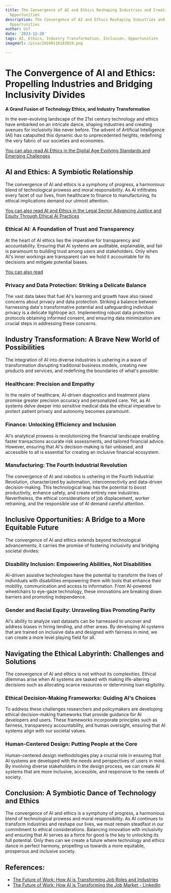 ```yaml
---
title: The Convergence of AI and Ethics Reshaping Industries and Creating Inclusive
  Opportunities
description: The Convergence of AI and Ethics Reshaping Industries and Creating Inclusive
  Opportunities
author: Usf
date: '2023-12-28'
tags: AI, Ethics, Industry Transformation, Inclusion, Opportunities
imageUrl: /pixa/20240116183029.png

---
```

# The Convergence of  AI  and Ethics: Propelling Industries and Bridging Inclusivity Divides

**A Grand Fusion of Technology Ethics, and Industry Transformation**

In the ever-evolving landscape of the 21st  century technology  and ethics have  embarked on an intricate dance, shaping  industries and creating avenues for  inclusivity like never before. The advent of  Artificial Intelligence (AI) has catapulted this dynamic duo to unprecedented heights, redefining the very fabric of our societies and economies.

[You can also read AI Ethics in the  Digital Age Evolving Standards  and  Emerging Challenges](AI%20Ethics%20in%20the%20Digital%20Age%20Evolving%20Standards%20and%20Emerging%20Challenges)


## AI and Ethics: A Symbiotic Relationship


The convergence of AI and ethics is a symphony of progress, a harmonious blend of technological prowess and moral responsibility. As AI infiltrates every facet of our lives, from healthcare to finance to manufacturing,  its ethical implications demand our utmost attention.

[You can also read  AI and  Ethics in  the  Legal Sector Advancing Justice and Equity Through Ethical AI Practices](AI%20and%20Ethics%20in%20the%20Legal%20Sector%20Advancing%20Justice%20and%20Equity%20Through%20Ethical%20AI%20Practices)


### Ethical  AI: A Foundation of Trust and Transparency

At the heart of AI ethics  lies the imperative  for transparency and accountability. Ensuring that AI systems are auditable, explainable, and fair is paramount to building trust among  users and stakeholders. Only when AI's inner workings are  transparent can we hold it accountable for its decisions and mitigate potential biases.

[You can also read ]()


### Privacy and  Data Protection: Striking a Delicate Balance

The vast data lakes that fuel AI's learning  and growth have  also raised concerns about privacy  and data protection. Striking a balance between harnessing data's transformative potential  and safeguarding individual privacy is  a delicate tightrope act. Implementing robust data protection protocols obtaining informed consent, and ensuring data minimization  are crucial steps in addressing these concerns.

## Industry Transformation: A Brave New World of Possibilities

The integration of AI  into  diverse industries is  ushering in a wave of transformation disrupting traditional business models, creating  new products  and  services, and redefining the boundaries of what's possible:

### Healthcare: Precision and Empathy

In the realm  of healthcare, AI-driven diagnostics and treatment plans promise greater precision accuracy and personalized care. Yet, as AI systems delve deeper into  sensitive medical data the ethical imperative to protect patient privacy and autonomy becomes paramount.

### Finance: Unlocking Efficiency and  Inclusion

AI's analytical prowess is revolutionizing the financial landscape enabling faster transactions  accurate risk assessments, and tailored  financial advice. However, ensuring that AI's decision-making is fair unbiased, and accessible to all is essential  for creating an inclusive financial ecosystem.

### Manufacturing: The Fourth Industrial Revolution

The convergence of AI and  robotics is ushering in the Fourth Industrial Revolution, characterized  by automation, interconnectivity and data-driven decision-making. This technological leap has the potential to boost productivity, enhance safety, and create entirely new industries. Nevertheless, the ethical considerations of job displacement, worker  retraining,  and the responsible use  of AI demand  careful attention.

##  Inclusive Opportunities: A Bridge to a More Equitable Future

The convergence of AI  and ethics extends  beyond technological advancements; it carries the promise of fostering inclusivity and bridging societal divides:

### Disability Inclusion: Empowering Abilities,  Not Disabilities

AI-driven assistive technologies have the potential to transform the lives  of individuals with disabilities empowering them with tools that enhance their mobility, communication  and access to information. From AI-powered wheelchairs to eye-gaze technology, these innovations are breaking down barriers and  promoting  independence.

### Gender and Racial Equity: Unraveling  Bias Promoting Parity

AI's ability to analyze vast datasets can be  harnessed to uncover and address biases in hiring lending, and other  areas. By developing  AI systems  that are trained on inclusive data and designed with fairness in mind, we can create a more level playing field for all.

## Navigating the Ethical Labyrinth: Challenges and Solutions

The convergence of AI and ethics is not  without its complexities. Ethical dilemmas arise when  AI systems are tasked with making life-altering decisions such  as allocating scarce resources or determining loan eligibility.

### Ethical Decision-Making Frameworks: Guiding AI's Choices

To  address these challenges researchers and policymakers are developing ethical decision-making  frameworks that  provide guidance for AI developers and users. These frameworks incorporate principles such as  fairness,  transparency accountability, and human oversight, ensuring that AI systems align with our societal values.

### Human-Centered Design: Putting  People at the  Core

Human-centered design  methodologies play a  crucial role in ensuring that AI systems are  developed with the needs and perspectives of users in mind. By involving  diverse stakeholders in the design process, we can create AI systems that are more inclusive, accessible, and responsive to the needs of society.

## Conclusion: A Symbiotic Dance of  Technology and Ethics

The convergence of  AI and ethics is a symphony of progress, a harmonious blend of technological prowess and moral responsibility. As AI continues to transform industries and reshape our lives, we must remain steadfast in our commitment  to ethical considerations. Balancing innovation with inclusivity  and ensuring that AI serves as a force for good is the key to  unlocking its full potential. Only then can we create a  future where technology and ethics dance in perfect harmony, propelling us towards a more equitable, prosperous and  inclusive society.

## References:
- [The Future of Work: How AI is Transforming Job Roles and Industries](https://www.linkedin.com/pulse/future-work-how-ai-transforming-job-roles-industries-elevondata)
- [The Future of Work: How AI is Transforming the Job Market - LinkedIn](https://www.linkedin.com/pulse/future-work-how-ai-transforming-job-market-venkat-r)
